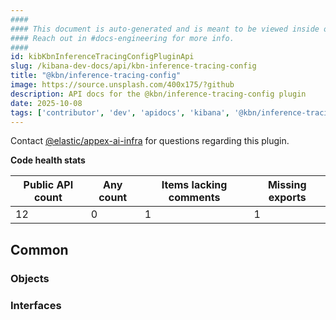 ```yaml
---
####
#### This document is auto-generated and is meant to be viewed inside our experimental, new docs system.
#### Reach out in #docs-engineering for more info.
####
id: kibKbnInferenceTracingConfigPluginApi
slug: /kibana-dev-docs/api/kbn-inference-tracing-config
title: "@kbn/inference-tracing-config"
image: https://source.unsplash.com/400x175/?github
description: API docs for the @kbn/inference-tracing-config plugin
date: 2025-10-08
tags: ['contributor', 'dev', 'apidocs', 'kibana', '@kbn/inference-tracing-config']
---
```




Contact [@elastic/appex-ai-infra](https://github.com/orgs/elastic/teams/appex-ai-infra) for questions regarding this plugin.

**Code health stats**

| Public API count  | Any count | Items lacking comments | Missing exports |
|-------------------|-----------|------------------------|-----------------|
| 12 | 0 | 1 | 1 |

## Common

### Objects
<DocDefinitionList data={kbnInferenceTracingConfigObj.common.objects}/>

### Interfaces
<DocDefinitionList data={kbnInferenceTracingConfigObj.common.interfaces}/>

